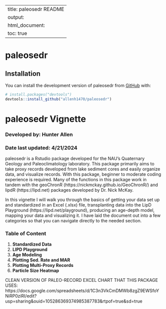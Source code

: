 <!-- README.md is generated from README.Rmd. Please edit that file -->

---
title: paleosedr README
output: 
  html_document:
    toc: true
---


# paleosedr

<!-- badges: start -->
<!-- badges: end -->

## Installation

You can install the development version of paleosedr from [GitHub](https://github.com/) with:

``` r
# install.packages("devtools")
devtools::install_github("allenh1470/paleosedr")
```

# paleosedr Vignette

### Developed by: Hunter Allen

### Date last updated: 4/21/2024

paleosedr is a Rstudio package developed for the NAU's Quaternary Geology and Paleoclimatology laboratory. This package primarily aims to take proxy records developed from lake sediment cores and easily organize data, and visualize records. With this package, beginner to moderate coding experience is required. Many of the functions in this package work in tandem with the geoChronR (https://nickmckay.github.io/GeoChronR/) and lipdR (https://lipd.net) packages developed by Dr. Nick McKay.

In this vignette I will walk you through the basics of getting your data set up and standardized in an Excel (.xlsx) file, transplanting data into the LipD Playground (https://lipd.net/playground), producing an age-depth model, mapping your data and visualizing it. I have laid the document out into a few categories so that you can navigate directly to the needed section.

### Table of Content

  1. **Standardized Data**
  2. **LIPD Playground**
  2. **Age Modeling**
  3. **Plotting Sed. Rate and MAR**
  4. **Plotting Multi-Proxy Records**
  5. **Particle Size Heatmap**

CLEAN VERSION OF PALEO-RECORD EXCEL CHART THAT THIS PACKAGE USES:
https://docs.google.com/spreadsheets/d/1C3n3VkCmDMWb8zgZ9EWSfoYNiRP0ziRI/edit?usp=sharing&ouid=105286369374985387783&rtpof=true&sd=true


